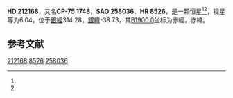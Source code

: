 {{Starbox begin
| name = HD 212168
}}
{{Starbox observe
| epoch = [[J2000.0|J2000.0]]
| constell = {{星座名待查}}<ref name=SIMBAD>{{cite web
 | url=http://simbad.u-strasbg.fr/simbad/sim-id?Ident=HR+8526
 | title =Pulsating variable Star
 | publisher=Centre de Données astronomiques de Strasbourg
 | work=SIMBAD
 | accessdate=2012-07-13}}</ref><ref name=DATA>{{cite web
 | url=http://vizier.u-strasbg.fr/viz-bin/VizieR-5?-out.add=.&-source=5050&-corr=PK=HR&-out.max=9999&HR=8526
 | title=VizieR Detailed Page
 | accessdate=2012-07-13
 | archive-date=2016-03-04
 | archive-url=https://web.archive.org/web/20160304233203/http://vizier.u-strasbg.fr/viz-bin/VizieR-5?-out.add=.&-source=5050&-corr=PK=HR&-out.max=9999&HR=8526
 | dead-url=no
 }}</ref>
| 星官 = 
| ra = {{RA|22|25|51}}<ref name=SIMBAD /><ref name=DATA />
| dec = {{DEC|-75|0|56}}<ref name=SIMBAD /><ref name=DATA />
| appmag_v = 6.04<ref name=SIMBAD /><ref name=DATA />
}}
{{Starbox character
| class = G3V<ref name=SIMBAD /><ref name=DATA />
| b-v = 0.64<ref name=SIMBAD /><ref name=DATA />
| u-b = 0.14<ref name=SIMBAD /><ref name=DATA />
| r-i = <ref name=SIMBAD /><ref name=DATA />
| variable = 
}}
{{Starbox astrometry
| radial_v = 0.14
| prop_mo_ra = 14
| parallax = 
| p_error = 
}}
{{Starbox catalog
| names =CP-75 1748，[[SAO星表|SAO]] 258036，[[HD星表|HD]] 212168，[[HR星表|HR]] 8526}}
{{Starbox reference |Simbad=HR+8526}}
{{Starbox end}}

'''HD 212168'''，又名'''CP-75 1748'''，'''SAO 258036'''、'''HR 8526'''，是一颗恒星<ref name=SIMBAD /><ref name=DATA />，视星等为6.04，位于[[銀道座標系|銀經]]314.28，[[銀道座標系|銀緯]]-38.73，其[[B1900.0|B1900.0]]坐标为赤經{{RA|22|17|10.5}}，赤緯{{DEC|-75|-38.73|20}}。

== 参考文献 ==
{{reflist}}

{{star-stub}}

[[Category:HD和HDE天體|212168]]
[[Category:HR天體|8526]]
[[Category:SAO天體|258036]]